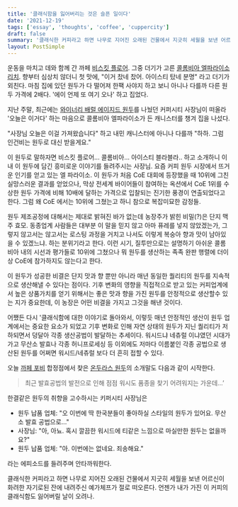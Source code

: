 ```yaml
---
title: '클래식함을 잃어버리는 것은 슬픈 일이다'
date: '2021-12-19'
tags: ['essay', 'thoughts', 'coffee', 'cuppercity']
draft: false
summary: '클래식한 커피라고 하면 나무로 지어진 오래된 건물에서 지긋히 세월을 보낸 어르신이 화려한 자기로된 잔에 내려주신 예가체프가 절로 떠오른다. 언젠가 내가 가진 이 커피의 클래식함도 잃어버릴 날이 오려나.'
layout: PostSimple
---
```


운동을 마치고 데와 함께 간 까페 [비스킷 플로어](https://www.instagram.com/biscuit_floor '비스킷 플로어 인스타그램'). 그중 더기가 고른 [콜롬비아 엘파라이소 리치](https://smartstore.naver.com/biscuitfloor_coffee/products/4828066111 '콜롬비아 엘파라이소 리치 네이버 스토어'). 향부터 심상치 않더니 첫 맛에,
"이거 찼네 찼어. 아이스티 탔네 분명" 라고 더기가 외친다. 마침 집에 있던 원두가 다 떨어져 한팩 사야지 하고 보니
아니나 다를까 다른 원두 가격에 2배다. '에이 언제 또 여기 오나' 하고 집었다.

지난 주말, 최근에는 [와이너리 배럴 에이지드 원두](https://wateravenuecoffee.com/collections/beans/products/cabernet-sauvignon-barrel-aged-mexico 'Cabernet Sauvignon Barrel Aged Mexico')를 나눴던 커퍼시티 사장님이 떠올라 '오늘은 이거다' 하는
마음으로 콜롬비아 엘파라이소가 든 캐니스터를 챙겨 집을 나섰다.

"사장님 오늘은 이걸 가져왔습니다" 하고 내민 캐니스터에 아니나 다를까
"하하. 그럼 인건비는 원두로 대신 받을게요."

이 원두로 말하자면 비스킷 플로어... 콜롬비아... 아이스티 블라블라.. 하고 소개하니 이내 이 원두에 담긴 흥미로운 이야기를 들려주시는 사장님.
요즘 커피 원두 시장에서 뜨거운 인기를 얻고 있는 엘 파라이소. 이 원두가 처음 CoE 대회에 등장했을 때 10위에 그친 실망스러운 결과를 얻었으나,
막상 전세계 바이어들이 참여하는 옥션에서 CoE 1위를 수상한 원두 가격에 비해 10배에 달하는 가격으로 입찰되는 진기한 풍경이
연출되었다고 한다. 그럼 왜 CoE 에서는 10위에 그쳤는고 하니 참으로 복잡미묘한 감정들.

원두 제조공정에 대해서는 제대로 밝혀진 바가 없는데 농장주가 밝힌 비밀(?)은 단지 맥주 효모.
동종업계 사람들은 대부분 이 말을 믿지 않고 아마 퓨레를 넣지 않았겠는가, 그렇지 않고서는
않고서는 로스팅 과정을 거치고 나서도 이렇게 복숭아 향과 맛이 남아있을 수 있겠느냐. 하는 분위기라고 한다.
이런 시기, 질투만으로는 설명하기 아쉬운 콜롬비아 내의 시선과 평가들로 10위에 그쳤으나
뭐 원두를 생산하는 족족 완판 행렬에 더이상 CoE에 참가하지도 않는다고 한다.

이 원두가 성공한 비결은 단지 맛과 향 뿐만 아니라 매년 동일한 퀄리티의 원두를 지속적으로 생산해낼 수 있다는 점이다.
기후 변화의 영향을 직접적으로 받고 있는 커피업계에서 높은 상품가치를 얻기 위해서는 좋은 맛과 향을 가진 원두를 안정적으로 생산할수
있는 지가 중요한데, 이 농장은 어떤 비결을 가지고 그것을 해낸 것이다.

어쨌든 다시 '클래식함에 대한 이야기로 돌아와서, 이렇듯 매년 안정적인 생산이 원두 업계에서는 중요한 요소가 되었고 기후 변화로 인해 자연 상태의 원두가 지닌 퀄리티가 저하되면서 덩달아 각종 생산공법이 발달하는 추세이다. 워시드냐 네츄럴 이냐였던 시대가 가고 무산소 발효나 각종 허니프로세싱 등 이외에도 저마다 이름붙인 각종 공법으로 생산된 원두를 어쩌면 워시드/네츄럴 보다 더 흔히 접할 수 있다.

오늘 [까페 포비](https://fourb.co.kr/ '까페 포비 홈페이지') 합정점에서 찾은 [온두라스 원두](https://smartstore.naver.com/fourbroastery/products/6053721278 '온두라스 부에나 비스타 네이버 스토어')의 소개말도 다음과 같이 시작한다.

> 최근 발효공법의 발전으로 인해 점점 워시도 품종을 찾기 어려워지는 가운데...’

한결같은 원두의 취향을 고수하시는 키퍼시티 사장님은

- 원두 납품 업체: "오 이번에 딱 한국분들이 좋아하실 스타일의 원두가 있어요. 무산소 발효 공법으로..."
- 사장님: "아, 아뇨. 혹시 깔끔한 워시드에 티같은 느낌으로 마실만한 원두는 없을까요?"
- 원두 납품 업체: "아. 이번에는 없네요. 죄송해요."

라는 에피소드를 들려주며 안타까워한다.

클래식한 커피라고 하면 나무로 지어진 오래된 건물에서 지긋히 세월을 보낸 어르신이 화려한 자기로된 잔에 내려주신 예가체프가 절로 떠오른다. 언젠가 내가 가진 이 커피의 클래식함도 잃어버릴 날이 오려나.
